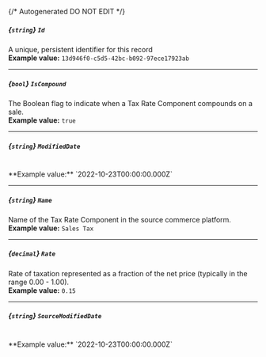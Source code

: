 {/* Autogenerated DO NOT EDIT  */}
##### *{`string`}* `Id`
A unique, persistent identifier for this record
<br/>
**Example value:** `13d946f0-c5d5-42bc-b092-97ece17923ab`

---
##### *{`bool`}* `IsCompound`
The Boolean flag to indicate when a Tax Rate Component compounds on a sale.
<br/>
**Example value:** `true`

---
##### *{`string`}* `ModifiedDate`
<br/>
**Example value:** `2022-10-23T00:00:00.000Z`

---
##### *{`string`}* `Name`
Name of the Tax Rate Component in the source commerce platform.
<br/>
**Example value:** `Sales Tax`

---
##### *{`decimal`}* `Rate`
Rate of taxation represented as a fraction of the net price (typically in the range 0.00 - 1.00).
<br/>
**Example value:** `0.15`

---
##### *{`string`}* `SourceModifiedDate`
<br/>
**Example value:** `2022-10-23T00:00:00.000Z`

